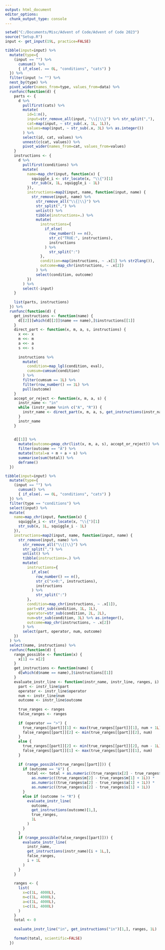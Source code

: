 ```yaml
---
output: html_document
editor_options: 
  chunk_output_type: console
---
```


```r

setwd("C:/Documents/Misc/Advent of Code/Advent of Code 2023")
source("Setup.R")
input <- get_input(19L, practice=FALSE)

```

```r

tibble(input=input) %>%
  mutate(type={
    (input == "") %>%
      cumsum() %>%
      { if_else(. == 0L, "conditions", "cats") }
  }) %>%
  filter(input != "") %>%
  nest_by(type) %>%
  pivot_wider(names_from=type, values_from=data) %>%
  runfunc(function(d) {
    parts <- {
      d %>%
        pullfirst(cats) %>%
        mutate(
          id=1:n(),
          input=str_remove_all(input, "\\{|\\}") %>% str_split(","),
          cat=map(input, ~ str_sub(.x, 1L, 1L)),
          values=map(input, ~ str_sub(.x, 3L) %>% as.integer())
        ) %>%
        select(id, cat, values) %>%
        unnest(c(cat, values)) %>%
        pivot_wider(names_from=cat, values_from=values)
    }
    instructions <- {
      d %>%
        pullfirst(conditions) %>%
        mutate(
          name=map_chr(input, function(x) {
            squiggle_i <- str_locate(x, "\\{")[1]
            str_sub(x, 1L, squiggle_i - 1L)
          }),
          instructions=map2(input, name, function(input, name) {
            str_remove(input, name) %>%
              str_remove_all("\\{|\\}") %>%
              str_split(",") %>%
              unlist() %>%
              tibble(instructions=.) %>%
              mutate(
                instructions={
                  if_else(
                    row_number() == n(),
                    str_c("TRUE:", instructions),
                    instructions
                  ) %>%
                    str_split(":")
                },
                condition=map(instructions, ~ .x[1] %>% str2lang()),
                outcome=map_chr(instructions, ~ .x[2])
              ) %>%
              select(condition, outcome)
          })
        ) %>%
        select(-input)
    }
    
    list(parts, instructions)
  }) %>%
  runfunc(function(d) {
    get_instructions <- function(name) {
      d[[2]][which(d[[2]]$name == name),]$instructions[[1]]
    }
    direct_part <- function(x, m, a, s, instructions) {
      x <<- x
      m <<- m
      a <<- a
      s <<- s
      
      instructions %>%
        mutate(
          condition=map_lgl(condition, eval),
          cumsum=cumsum(condition)
        ) %>%
        filter(cumsum == 1L) %>%
        filter(row_number() == 1L) %>%
        pull(outcome)
    } 
    accept_or_reject <- function(x, m, a, s) {
      instr_name <- "in"
      while (instr_name %nin% c("A", "R")) {
        instr_name <- direct_part(x, m, a, s, get_instructions(instr_name))
      }
      instr_name
    }
    
    
    d[[1]] %>%
      mutate(outcome=pmap_chr(list(x, m, a, s), accept_or_reject)) %>%
      filter(outcome == "A") %>%
      mutate(total=x + m + a + s) %>%
      summarise(sum(total)) %>%
      deframe()
  })

```

```r

tibble(input=input) %>%
  mutate(type={
    (input == "") %>%
      cumsum() %>%
      { if_else(. == 0L, "conditions", "cats") }
  }) %>%
  filter(type == "conditions") %>%
  select(input) %>%
  mutate(
    name=map_chr(input, function(x) {
      squiggle_i <- str_locate(x, "\\{")[1]
      str_sub(x, 1L, squiggle_i - 1L)
    }),
    instructions=map2(input, name, function(input, name) {
      str_remove(input, name) %>%
        str_remove_all("\\{|\\}") %>%
        str_split(",") %>%
        unlist() %>%
        tibble(instructions=.) %>%
        mutate(
          instructions={
            if_else(
              row_number() == n(),
              str_c("x>0:", instructions),
              instructions
            ) %>%
              str_split(":")
          },
          condition=map_chr(instructions, ~ .x[1]),
          part=str_sub(condition, 1L, 1L),
          operator=str_sub(condition, 2L, 2L),
          num=str_sub(condition, 3L) %>% as.integer(),
          outcome=map_chr(instructions, ~ .x[2])
        ) %>%
        select(part, operator, num, outcome)
    })
  ) %>%
  select(name, instructions) %>%
  runfunc(function(d) {
    range_possible <- function(x) {
      x[1] <= x[2]
    }
    get_instructions <- function(name) {
      d[which(d$name == name),]$instructions[[1]]
    }
    evaluate_instr_line <- function(instr_name, instr_line, ranges, i) {
      part <- instr_line$part
      operator <- instr_line$operator
      num <- instr_line$num
      outcome <- instr_line$outcome
      
      true_ranges <- ranges
      false_ranges <- ranges
      
      if (operator == ">") {
        true_ranges[[part]][1] <- max(true_ranges[[part]][1], num + 1L)
        false_ranges[[part]][2] <- min(true_ranges[[part]][2], num)
      }
      else {
        true_ranges[[part]][2] <- min(true_ranges[[part]][2], num - 1L)
        false_ranges[[part]][1] <- max(true_ranges[[part]][1], num)
      }
      
      if (range_possible(true_ranges[[part]])) {
        if (outcome == "A") {
          total <<- total + as.numeric((true_ranges$x[2] - true_ranges$x[1] + 1L)) *
            as.numeric((true_ranges$m[2] - true_ranges$m[1] + 1L)) *
            as.numeric((true_ranges$a[2] - true_ranges$a[1] + 1L)) *
            as.numeric((true_ranges$s[2] - true_ranges$s[1] + 1L))
        }
        else if (outcome != "R") {
          evaluate_instr_line(
            outcome,
            get_instructions(outcome)[1,],
            true_ranges,
            1L
          )
        }
      }
      if (range_possible(false_ranges[[part]])) {
        evaluate_instr_line(
          instr_name,
          get_instructions(instr_name)[i + 1L,],
          false_ranges,
          i + 1L
        )
      }
    }
    
    ranges <- {
      list(
        x=c(1L, 4000L),
        m=c(1L, 4000L),
        a=c(1L, 4000L),
        s=c(1L, 4000L)
      )
    }
    total <- 0
    
    evaluate_instr_line("in", get_instructions("in")[1,], ranges, 1L)
    
    format(total, scientific=FALSE)
  })

```
